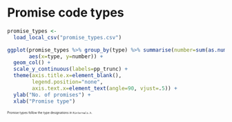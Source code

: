 # Promise code types

``` r
promise_types <- 
  load_local_csv("promise_types.csv")

ggplot(promise_types %>% group_by(type) %>% summarise(number=sum(as.numeric(number))) %>% mutate(percent=100*number/sum(number)), 
       aes(x=type, y=number)) + 
  geom_col() +
  scale_y_continuous(labels=pp_trunc) +
  theme(axis.title.x=element_blank(), 
        legend.position="none", 
        axis.text.x=element_text(angle=90, vjust=.5)) +
  ylab("No. of promises") + 
  xlab("Promise type")
```

<div style="font-size: 50%">
Promise types follow the type designations in ``Rinternals.h``.  
<!--**α→β** indicates that type **α** variously evaluates to type **β**.
**α** indicates that the promise contains the expression of type **α**.  
**→α** indicates that the promise contains a promise which contains the expression of type **α**, etc.
**BCODE →α** indicates that it's a byte-compiled expression that was originally of type **α**.  
**SYM→α** indicates that it's a symbol that points to an expression of type **α**.  -->
</div>